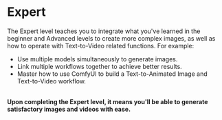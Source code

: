 
# Expert

The Expert level teaches you to integrate what you've learned in the beginner and Advanced levels to create more complex images, as well as how to operate with Text-to-Video related functions. For example: 
* Use multiple models simultaneously to generate images.
* Link multiple workflows together to achieve better results.
* Master how to use ComfyUI to build a Text-to-Animated Image and Text-to-Video workflow.

<br/>
<strong>Upon completing the Expert level, it means you'll be able to generate satisfactory images and videos with ease.</strong>

<Cards>
  <Card
    title="Model Merging"
    href="../expert/model-merging"
  />
  <Card 
    title="Text to Video" 
    href="../expert/text2video" 
  />
</Cards>